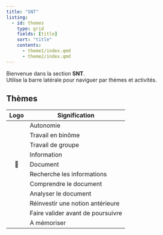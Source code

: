```yaml
---
title: "SNT"
listing:
  - id: themes
    type: grid
    fields: [title]
    sort: "title"
    contents:
      - theme1/index.qmd
      - theme2/index.qmd
---
```




Bienvenue dans la section **SNT**.  
Utilise la barre latérale pour naviguer par thèmes et activités.



## Thèmes
::: {#themes}
:::


| Logo             | Signification                      |
|:----------------:|------------------------------------|
| \logoAutonomie   | Autonomie                          |
| \logoBinome      | Travail en binôme                  |
| \logoGroupe      | Travail de groupe                  |
| \logoInformation | Information                        |
| 📘               | Document                           |
| \logoDecouverte  | Recherche les informations         |
| \logoComprehension | Comprendre le document           |
| \logoAnalyser    | Analyser le document               |
| \logoReinvestissement | Réinvestir une notion antérieure|
| \logoValidation  | Faire valider avant de poursuivre  |
| \logoCerveau     | A mémoriser               |




<!--
| \logoCle         | Notion essentielle / clé           |
| \logoDecouverte  | Découverte                         |



| \logoIdee        | Idée / créativité                  |
| \logoHistoire    | Point Histoire               |


| Logo | Signification             |
|:----:|---------------------------|
| 👤   |  Individue:                 |
| 👥   |  Groupe de deux    |
| 🧭   |  Prendre un bon départ    |
| 🤔   |  Réflexion / questionnement |
| 📘   |  Ressource / support      |
| 🔑   |  Idée clé / notion essentielle |
| 📊   |  Données / statistiques   |
| 🖥️   |  Ordinateur / numérique   |
| 🧠   |  Compréhension / mémoire  |
| 🔍   |  Observation / recherche  |
|💬| Information |



![](../../image/snt/exercice_fct2D_courbe1.png){style="display:block;margin:0 auto;width:60%;"}
<iframe src="https://www.youtube.com/embed/YYoPSUiPT90" title="Prix 2020 — Prix spécial cyberharcèlement" allowfullscreen style="width:70%;aspect-ratio:16/9;border:0;"></iframe>-->